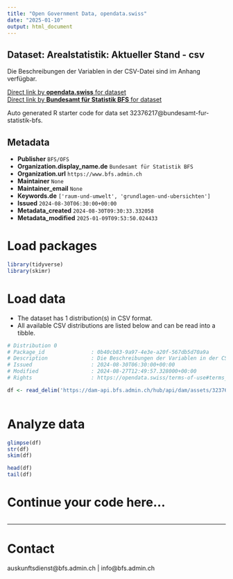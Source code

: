 ```yaml
---
title: "Open Government Data, opendata.swiss"
date: "2025-01-10"
output: html_document
---
```


## Dataset: Arealstatistik:  Aktueller Stand   - csv

Die Beschreibungen der Variablen in der CSV-Datei sind im Anhang verfügbar.

[Direct link by **opendata.swiss** for dataset](https://opendata.swiss/de/dataset/arealstatistik-aktueller-stand-csv)<br>
[Direct link by **Bundesamt für Statistik BFS** for dataset](https://www.bfs.admin.ch/asset/de/ag-b-00.03-37-area-current-csv)

Auto generated R starter code for data set 32376217@bundesamt-fur-statistik-bfs.

## Metadata

- **Publisher** `BFS/OFS`
- **Organization.display_name.de** `Bundesamt für Statistik BFS`
- **Organization.url** `https://www.bfs.admin.ch`
- **Maintainer** `None`
- **Maintainer_email** `None`
- **Keywords.de** `['raum-und-umwelt', 'grundlagen-und-ubersichten']`
- **Issued** `2024-08-30T06:30:00+00:00`
- **Metadata_created** `2024-08-30T09:30:33.332058`
- **Metadata_modified** `2025-01-09T09:53:50.024433`


# Load packages

```r

library(tidyverse)
library(skimr)

```

# Load data

-   The dataset has 1 distribution(s) in CSV format.
-   All available CSV distributions are listed below and can be read into a tibble.

```r

# Distribution 0
# Package_id               : 0b40cb83-9a97-4e3e-a20f-567db5d70a9a
# Description              : Die Beschreibungen der Variablen in der CSV-Datei sind im Anhang verfügbar.
# Issued                   : 2024-08-30T06:30:00+00:00
# Modified                 : 2024-08-27T12:49:57.328000+00:00
# Rights                   : https://opendata.swiss/terms-of-use#terms_by_ask

df <- read_delim('https://dam-api.bfs.admin.ch/hub/api/dam/assets/32376220/master')



```

# Analyze data

```r

glimpse(df)
str(df)
skim(df)

head(df)
tail(df)

```

# Continue your code here...

```r

```

------------------------------------------------------------------------

# Contact

auskunftsdienst@bfs.admin.ch | info@bfs.admin.ch
